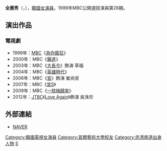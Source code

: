 {{藝人
| 姓名 = 全惠秀
| 類型 = 女演員
| 相片 = 
| 原名 = 全秀娟（{{lang|ko|전수연}}）
| 國籍 = {{KOR}}
| 出生日期 = {{birth_date_and_age|1978|9|26}}
| 出生地 = {{ROK}}[[忠清南道|忠清南道]][[論山市|論山市]]
| 語言 = [[韓語|韓語]]、[[英語|英語]]
| 教育程度 = [[首爾藝術大學|首爾藝術大學]]舞蹈學系畢業
| 出道日期 = 1999年
}}

'''全惠秀'''（{{lang-ko|'''전혜수'''}}，{{bd|1978年|9月26日|catIdx=Jeon}}），[[韓國|韓國]][[女演員|女演員]]。1999年MBC公開選拔演員第28期。

== 演出作品 ==
=== 電視劇 ===
*1999年：[[文化廣播_(韓國)|MBC]]《[[為你瘋狂|為你瘋狂]]》
*2000年：MBC《[[醫道|醫道]]》
*2003年：MBC《[[大長今_(電視劇)|大長今]]》飾演 草福
*2004年：MBC《[[英雄時代|英雄時代]]》
*2006年：MBC《[[宮_(2006年電視劇)|宮]]》飾演 崔尚宮
*2007年：MBC《[[宮S|宮S]]》
*2009年：MBC《[[一枝梅歸來|一枝梅歸來]]》
*2012年：[[JTBC|JTBC]]《[[Love_Again_(韓國電視劇)|Love Again]]》飾演 吳洙珍

== 外部連結 ==
*[http://people.search.naver.com/search.naver?where=nexearch&query=%EC%A0%84%ED%98%9C%EC%88%98&sm=tab_etc&ie=utf8&key=PeopleService&os=98191 NAVER]{{Wayback|url=http://people.search.naver.com/search.naver?where=nexearch&query=%EC%A0%84%ED%98%9C%EC%88%98&sm=tab_etc&ie=utf8&key=PeopleService&os=98191 |date=20140407084720 }}{{ko}}

{{DEFAULTSORT:Jeon Hye Su}}
[[Category:韓國電視女演員|Category:韓國電視女演員]]
[[Category:首爾藝術大學校友|Category:首爾藝術大學校友]]
[[Category:忠清南道出身人物|Category:忠清南道出身人物]]
[[Category:全姓|S]]